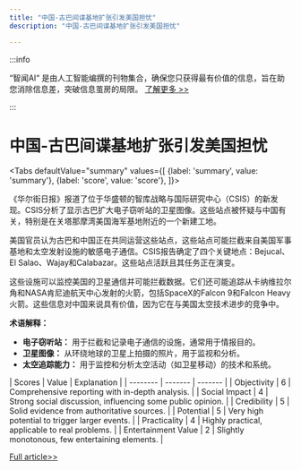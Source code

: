 ```yaml
---
title: "中国-古巴间谍基地扩张引发美国担忧"
description: "中国-古巴间谍基地扩张引发美国担忧"

---
```



:::info

“智闻AI“ 是由人工智能编撰的刊物集合，确保您只获得最有价值的信息，旨在助您消除信息差，突破信息茧房的局限。  [了解更多 >>](/)

:::

# 中国-古巴间谍基地扩张引发美国担忧


<Tabs
	defaultValue="summary"
	values={[
	{label: 'summary', value: 'summary'},
	{label: 'score', value: 'score'},
]}>
<TabItem value="summary">


《华尔街日报》报道了位于华盛顿的智库战略与国际研究中心（CSIS）的新发现。CSIS分析了显示古巴扩大电子窃听站的卫星图像。这些站点被怀疑与中国有关，特别是在关塔那摩湾美国海军基地附近的一个新建工地。

美国官员认为古巴和中国正在共同运营这些站点，这些站点可能拦截来自美国军事基地和太空发射设施的敏感电子通信。CSIS报告确定了四个关键地点：Bejucal、El Salao、Wajay和Calabazar。这些站点活跃且其任务正在演变。

这些设施可以监控美国的卫星通信并可能拦截数据。它们还可能追踪从卡纳维拉尔角和NASA肯尼迪航天中心发射的火箭，包括SpaceX的Falcon 9和Falcon Heavy火箭。这些信息对中国来说具有价值，因为它在与美国太空技术进步的竞争中。

**术语解释：**
- **电子窃听站：** 用于拦截和记录电子通信的设施，通常用于情报目的。
- **卫星图像：** 从环绕地球的卫星上拍摄的照片，用于监视和分析。
- **太空追踪能力：** 用于监控和分析太空活动（如卫星移动）的技术和系统。
</TabItem>
<TabItem value="score">
	| Scores     | Value   | Explanation |
	| -------- | ------- | ------- |
	| Objectivity  | 6    | Comprehensive reporting with in-depth analysis.    |
	| Social Impact | 4     | Strong social discussion, influencing some public opinion.    |
	| Credibility    | 5    | Solid evidence from authoritative sources.    |
	| Potential    | 5    | Very high potential to trigger larger events.    |
	| Practicality    | 4    | Highly practical, applicable to real problems.    |
	| Entertainment Value    | 2    | Slightly monotonous, few entertaining elements.    |
</TabItem>
</Tabs>

[Full article>>](https://tech.slashdot.org/story/24/07/06/0458200/is-china-building-spy-bases-in-cuba?utm_source=rss1.0mainlinkanon&utm_medium=feed)

